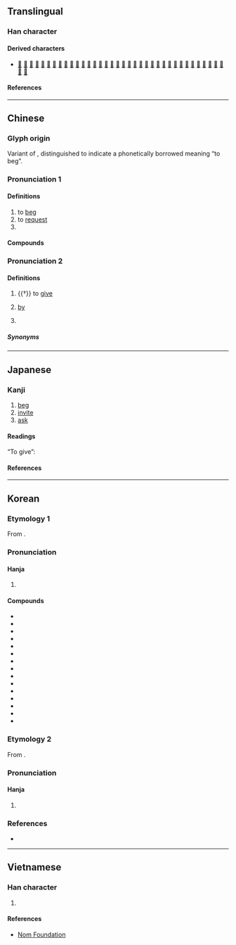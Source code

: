 {{character info}}
==Translingual==
{{stroke order|strokes=3}}

===Han character===
{{Han char|rn=5|rad=乙|as=02|sn=3|four=80717|canj=ON|ids=⿱𠂉乙}}

====Derived characters====
* [[𠖯]] [[仡]] [[吃]] [[屹]] [[扢]] [[犵]] [[圪]] [[汔]] [[忔]] [[阣]] [[肐]] [[杚]] [[㫓]] [[矻]] [[盵]] [[䇄]] [[紇]] [[虼]] [[籺]] [[䎢]] [[訖]] [[趷]] [[釳]] [[乾]] [[䬣]] [[䩐]] [[𩠓]] [[亁]] [[䰴]] [[麧]] [[齕]] [[迄]] [[䞘]] [[刉]] [[㩿]]  [[䒗]] [[疙]] [[䦍]]

====References====
{{Han ref|kx=0084.030|dkj=00170|dj=0170.030|hdz=10050.070|uh=4E5E}}

----

==Chinese==

===Glyph origin===
{{Han etym}}
Variant of {{och-l|气}}, distinguished to indicate a phonetically borrowed meaning “to beg”.

===Pronunciation 1===
{{zh-forms|alt=气}}
{{zh-pron
|m=qǐ
|c=hat1
|h=pfs=khiet/n:khié
|md=ké̤ṳk
|mn=khit
|mn-t=keg4/kêg4/kig4
|mn-t_note=keg4 - other places; kêg4 - Jieyang; kig4 - Chaoyang
|w=4qiq
|mc=1
|oc=y,2
|ma=y
|cat=v,pn
}}

====Definitions====
{{zh-hanzi}}

# to [[beg]]
# to [[request]]
# {{surname|zh}}

====Compounds====
{{zh-der|乞鞠|乞化|乞留乞良|乞婆|乞伏|乞免|乞火|乞留惡濫|乞降|乞鄰|乞閒|乞窮儉相|乞骸|乞憐|乞貸|向火乞兒|乞食飯牛|乞請|乞援|乞哀告憐|乞養|乞假|乞盟|乞靈|乞討|乞留玎琅|乞拉朋吉|乞巧|乞漿得酒|乞期|乞身|乞丐|乞人|伏乞|乞憐搖尾|乞命|寒乞|容乞|乞食|千乞|乞求|乞休|乞懇|乞留曲律|乞頭|乞乞縮縮|乞活|乞骸骨|乞師|死乞白賴|啟乞|搖尾乞憐|求乞|窮腮乞臉|討乞|行乞|乞力馬扎羅山}}

===Pronunciation 2===
{{zh-forms|alt=气,去-Hokkien}}
{{zh-pron
|m=qì
|c=hei3
|h=
|md=ké̤ṳk
|mn=ml:khit/xm,zz:khì
|mn-t=keh4/kih4
|mn-t_note=kih4 - Chaoyang
|w=
|dial=n
|mc=2
|oc=n,1
|ma=y
|cat=v,md:prep,mn:prep,pn
}}

====Definitions====
{{zh-hanzi}}

# {{†}} {{lb|zh|Min Dong|Teochew}} to [[give]]
# {{lb|zh|Min Dong|;|Xiamen|Quanzhou|Zhangzhou|Teochew|_|Min Nan}} [[by]]
#: {{zh-x|乞 人 拍死|tr='''keh4''' nang5 pah4 si2|be beat to death '''by''' someone|MN-T}}
# {{lb|zh|Min Dong|;|Xiamen|Quanzhou|Zhangzhou|Teochew|_|Min Nan}} {{n-g|Used before a verb to indicate [[passive voice]].}}

=====Synonyms=====
{{zh-dial|給}}
{{zh-dial|被}}

----

==Japanese==

===Kanji===
{{ja-kanji|grade=c|rs=乙02}}

# [[beg]]
# [[invite]]
# [[ask]]

====Readings====
{{ja-readings
|goon=こち
|kanon=きつ
|kanyoon=こつ
|kun=こ-う<こ-ふ, こ-い<こ-ひ
|nanori=ただし
}}

“To give”:
{{ja-readings
|goon=け
|kanon=き
|kun=あた-える<あた-へる
}}

====References====
{{ja-kref
|jis=3870
|ku=2480
|shift=8CEE
|euc=B8F0
|freq=2478
|nelson=262
|newnelson=59
|halpern=1961
|kld=''not listed''
|heisig=462
|tuttle=0a3.4
}}

----

==Korean==

===Etymology 1===
From {{der|ko|ltc|-}} {{ltc-l|乞|id=1}}.

{{collapse|
* {{hanja-dongguk|크ᇙ〮|khúlq}}
* {{hanja-hunmong|걸〮|kél|雜語}}
* {{hanja-sinjeung|걸|kel|hun=빌 걸}}
|Historical readings
|bg=#FFFFFF}}

===Pronunciation===
{{ko-hanja-pron|걸}}

====Hanja====
{{ko-hanja-search}}
{{ko-hanja|빌다|빌|걸}}

# {{hanja form of|걸|to [[beg]]}}

====Compounds====
{{der-top3|Compounds}}
* {{ko-l|걸립|乞粒}}
* {{ko-l|걸사|乞士}}
* {{ko-l|복걸|伏乞}}
* {{ko-l|걸가|乞暇}}
* {{ko-l|걸식|乞食}}
* {{ko-l|애걸|哀乞}}
* {{ko-l|걸구|乞求}}
* {{ko-l|구걸|求乞}}
* {{ko-l|걸객|乞客}}
* {{ko-l|걸맹|乞盟}}
* {{ko-l|개걸|丐乞}}
* {{ko-l|걸개|乞丐}}
* {{ko-l|걸신|乞神|[[hungry]] [[ghost]]}}
* {{ko-l|행걸|行乞}}
* {{ko-l|애걸복걸|哀乞伏乞}}
{{der-bottom}}

===Etymology 2===
From {{der|ko|ltc|-}} {{ltc-l|乞|id=2}}.

{{collapse|
* {{hanja-dongguk|킝〮|khúy}}
* {{hanja-sinjeung|긔|kuy|hun=줄 긔 去聲}}
|Historical readings
|bg=#FFFFFF}}

===Pronunciation===
{{ko-hanja-pron|기}}

====Hanja====
{{ko-hanja|주다|줄|기}}

# {{hanja form of|기|to [[give]]}}

===References===
* {{R:hanjadoc|58}}

----

==Vietnamese==

===Han character===
{{vi-readings|rs=乙02|reading=[[khất]], [[khắt]], [[gật]], [[khật]]}}

# {{rfdef|vi|sort=乙02}}

====References====
* [http://nomfoundation.org/common/nom_details.php?codepoint=4e5e Nom Foundation]